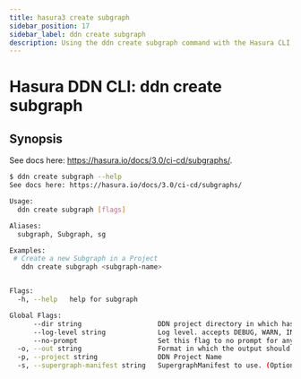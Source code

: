 ```yaml
---
title: hasura3 create subgraph
sidebar_position: 17
sidebar_label: ddn create subgraph
description: Using the ddn create subgraph command with the Hasura CLI
---
```


# Hasura DDN CLI: ddn create subgraph 

## Synopsis
See docs here: https://hasura.io/docs/3.0/ci-cd/subgraphs/.

```bash
$ ddn create subgraph --help
See docs here: https://hasura.io/docs/3.0/ci-cd/subgraphs/

Usage:
  ddn create subgraph [flags]

Aliases:
  subgraph, Subgraph, sg

Examples:
 # Create a new Subgraph in a Project
   ddn create subgraph <subgraph-name>


Flags:
  -h, --help   help for subgraph

Global Flags:
      --dir string                   DDN project directory in which hasura.yaml is present (default ".")
      --log-level string             Log level. accepts DEBUG, WARN, INFO, ERROR, FATAL (default "INFO")
      --no-prompt                    Set this flag to no prompt for anything, the command fails if any input is missing
  -o, --out string                   Format in which the output should be printed, accepts table, json and yaml (default "table")
  -p, --project string               DDN Project Name
  -s, --supergraph-manifest string   SupergraphManifest to use. (Optional. DefaultSupergraphManifest used  if not provided)
```

